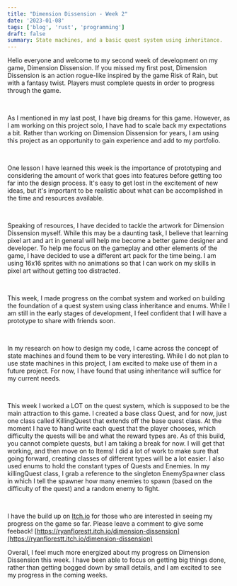 ```yaml
---
title: "Dimension Dissension - Week 2"
date: '2023-01-08'
tags: ['blog', 'rust', 'programming']
draft: false
summary: State machines, and a basic quest system using inheritance.
---
```


Hello everyone and welcome to my second week of development on my game, Dimension Dissension. If you missed my first post, Dimension Dissension is an action rogue-like inspired by the game Risk of Rain, but with a fantasy twist. Players must complete quests in order to progress through the game.

‍

As I mentioned in my last post, I have big dreams for this game. However, as I am working on this project solo, I have had to scale back my expectations a bit. Rather than working on Dimension Dissension for years, I am using this project as an opportunity to gain experience and add to my portfolio.

‍

One lesson I have learned this week is the importance of prototyping and considering the amount of work that goes into features before getting too far into the design process. It's easy to get lost in the excitement of new ideas, but it's important to be realistic about what can be accomplished in the time and resources available.

‍

Speaking of resources, I have decided to tackle the artwork for Dimension Dissension myself. While this may be a daunting task, I believe that learning pixel art and art in general will help me become a better game designer and developer. To help me focus on the gameplay and other elements of the game, I have decided to use a different art pack for the time being. I am using 16x16 sprites with no animations so that I can work on my skills in pixel art without getting too distracted.

‍

This week, I made progress on the combat system and worked on building the foundation of a quest system using class inheritance and enums. While I am still in the early stages of development, I feel confident that I will have a prototype to share with friends soon.

‍

In my research on how to design my code, I came across the concept of state machines and found them to be very interesting. While I do not plan to use state machines in this project, I am excited to make use of them in a future project. For now, I have found that using inheritance will suffice for my current needs.

‍

This week I worked a LOT on the quest system, which is supposed to be the main attraction to this game. I created a base class Quest, and for now, just one class called KillingQuest that extends off the base quest class. At the moment I have to hand write each quest that the player chooses, which difficulty the quests will be and what the reward types are. As of this build, you cannot complete quests, but I am taking a break for now. I will get that working, and then move on to Items! I did a lot of work to make sure that going forward, creating classes of different types will be a lot easier. I also used enums to hold the constant types of Quests and Enemies. In my killingQuest class, I grab a reference to the singleton EnemySpawner class in which I tell the spawner how many enemies to spawn (based on the difficulty of the quest) and a random enemy to fight.

‍

I have the build up on [Itch.io](http://itch.io/) for those who are interested in seeing my progress on the game so far. Please leave a comment to give some feeback! [https://ryanflorestt.itch.io/dimension-dissension](https://ryanflorestt.itch.io/dimension-dissension)

Overall, I feel much more energized about my progress on Dimension Dissension this week. I have been able to focus on getting big things done, rather than getting bogged down by small details, and I am excited to see my progress in the coming weeks.
